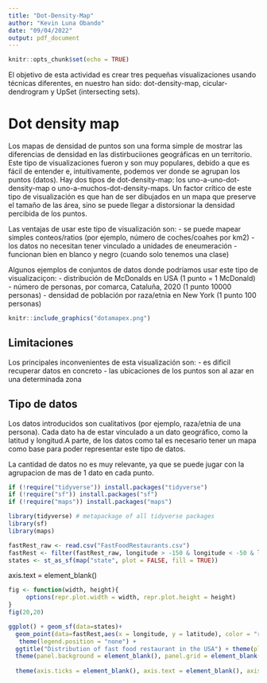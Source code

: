 ```yaml
---
title: "Dot-Density-Map"
author: "Kevin Luna Obando"
date: "09/04/2022"
output: pdf_document
---
```


```r
knitr::opts_chunk$set(echo = TRUE)
```

El objetivo de esta actividad es crear tres pequeñas visualizaciones usando técnicas diferentes, en nuestro han sido: dot-density-map, cicular-dendrogram y UpSet (intersecting sets).

# Dot density map

Los mapas de densidad de puntos son una forma simple de mostrar las diferencias de densidad en las distirbuciiones geográficas en un territorio. Este tipo de visualizaciones fueron y son muy populares, debido a que es fácil de entender e, intuitivamente, podemos ver donde se agrupan los puntos (datos). 
Hay dos tipos de dot-density-map: los uno-a-uno-dot-density-map o uno-a-muchos-dot-density-maps. 
Un factor crítico de este tipo de visualización es que han de ser dibujados en un mapa que preserve el tamaño de las área, sino se puede llegar a distorsionar la densidad percibida de los puntos. 

Las ventajas de usar este tipo de visualización son:
  - se puede mapear simples conteos/ratios (por ejemplo, número de coches/coahes por km2)
  - los datos no necesitan tener vinculado a unidades de eneumeración
  - funcionan bien en blanco y negro (cuando solo tenemos una clase)
  
Algunos ejemplos de conjuntos de datos donde podríamos usar este tipo de visualizaciçon:
  - distribución de McDonalds en USA (1 punto = 1 McDonald)
  - número de personas, por comarca, Cataluña, 2020 (1 punto 10000 personas)
  - densidad de población por raza/etnia en New York (1 punto 100 personas)
  
```r
knitr::include_graphics("dotamapex.png")
```
  
## Limitaciones

Los principales inconvenientes de esta visualización son:
  - es dificil recuperar datos en concreto
  - las ubicaciones de los puntos son al azar en una determinada zona

## Tipo de datos

Los datos introducidos son cualitativos (por ejemplo, raza/etnia de una persona). Cada dato ha de estar vinculado a un dato geográfico, como la latitud y longitud.A parte, de los datos como tal es necesario tener un mapa como base para poder representar este tipo de datos.

La cantidad de datos no es muy relevante, ya que se puede jugar con la agrupacion de mas de 1 dato en cada punto.

```r
if (!require("tidyverse")) install.packages("tidyverse")
if (!require("sf")) install.packages("sf")
if (!require("maps")) install.packages("maps")
```


```r
library(tidyverse) # metapackage of all tidyverse packages
library(sf)
library(maps)
```

```r
fastRest_raw <- read.csv("FastFoodRestaurants.csv")
fastRest <- filter(fastRest_raw, longitude > -150 & longitude < -50 & latitude > 23 & latitude < 55)
states <- st_as_sf(map("state", plot = FALSE, fill = TRUE))
```

axis.text = element_blank()
```r
fig <- function(width, height){
     options(repr.plot.width = width, repr.plot.height = height)
}
fig(20,20)

ggplot() + geom_sf(data=states)+ 
  geom_point(data=fastRest,aes(x = longitude, y = latitude), color = "red", alpha = 1/10)+
   theme(legend.position = "none") + 
  ggtitle("Distribution of fast food restaurant in the USA") + theme(plot.title = element_text(hjust = 0.4)) + 
  theme(panel.background = element_blank(), panel.grid = element_blank()) +
  
  theme(axis.ticks = element_blank(), axis.text = element_blank(), axis.title = element_blank())
```
